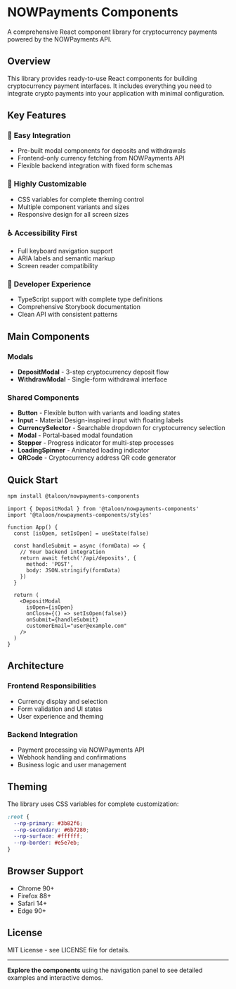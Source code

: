 
<Meta title="NOWPayments/Introduction" />

# NOWPayments Components

A comprehensive React component library for cryptocurrency payments powered by the NOWPayments API.

## Overview

This library provides ready-to-use React components for building cryptocurrency payment interfaces. It includes everything you need to integrate crypto payments into your application with minimal configuration.

## Key Features

### 🚀 **Easy Integration**
- Pre-built modal components for deposits and withdrawals
- Frontend-only currency fetching from NOWPayments API
- Flexible backend integration with fixed form schemas

### 🎨 **Highly Customizable**
- CSS variables for complete theming control
- Multiple component variants and sizes
- Responsive design for all screen sizes

### ♿ **Accessibility First**
- Full keyboard navigation support
- ARIA labels and semantic markup
- Screen reader compatibility

### 🔧 **Developer Experience**
- TypeScript support with complete type definitions
- Comprehensive Storybook documentation
- Clean API with consistent patterns

## Main Components

### Modals
- **DepositModal** - 3-step cryptocurrency deposit flow
- **WithdrawModal** - Single-form withdrawal interface

### Shared Components
- **Button** - Flexible button with variants and loading states
- **Input** - Material Design-inspired input with floating labels
- **CurrencySelector** - Searchable dropdown for cryptocurrency selection
- **Modal** - Portal-based modal foundation
- **Stepper** - Progress indicator for multi-step processes
- **LoadingSpinner** - Animated loading indicator
- **QRCode** - Cryptocurrency address QR code generator

## Quick Start

```bash
npm install @taloon/nowpayments-components
```

```tsx
import { DepositModal } from '@taloon/nowpayments-components'
import '@taloon/nowpayments-components/styles'

function App() {
  const [isOpen, setIsOpen] = useState(false)

  const handleSubmit = async (formData) => {
    // Your backend integration
    return await fetch('/api/deposits', {
      method: 'POST',
      body: JSON.stringify(formData)
    })
  }

  return (
    <DepositModal
      isOpen={isOpen}
      onClose={() => setIsOpen(false)}
      onSubmit={handleSubmit}
      customerEmail="user@example.com"
    />
  )
}
```

## Architecture

### Frontend Responsibilities
- Currency display and selection
- Form validation and UI states
- User experience and theming

### Backend Integration
- Payment processing via NOWPayments API
- Webhook handling and confirmations
- Business logic and user management

## Theming

The library uses CSS variables for complete customization:

```css
:root {
  --np-primary: #3b82f6;
  --np-secondary: #6b7280;
  --np-surface: #ffffff;
  --np-border: #e5e7eb;
}
```

## Browser Support

- Chrome 90+
- Firefox 88+
- Safari 14+
- Edge 90+

## License

MIT License - see LICENSE file for details.

---

**Explore the components** using the navigation panel to see detailed examples and interactive demos.